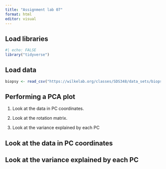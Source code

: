 ```yaml
---
title: "Assignment lab 07"
format: html
editor: visual
---
```


## Load libraries 

```r
#| echo: FALSE
library("tidyverse")
```

## Load data 

```r
biopsy <- read_csv("https://wilkelab.org/classes/SDS348/data_sets/biopsy.csv")

```

## Performing a PCA plot 

1.  Look at the data in PC coordinates.

2.  Look at the rotation matrix.

3.  Look at the variance explained by each PC

## Look at the data in PC coordinates

## 

## Look at the variance explained by each PC
